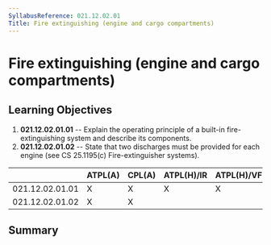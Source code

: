 ```yaml
---
SyllabusReference: 021.12.02.01
Title: Fire extinguishing (engine and cargo compartments)
---
```


# Fire extinguishing (engine and cargo compartments)

## Learning Objectives

1.  **021.12.02.01.01** -- Explain the operating principle of a built-in
    fire-extinguishing system and describe its components.
2.  **021.12.02.01.02** -- State that two discharges must be provided for each
    engine (see CS 25.1195(c) Fire-extinguisher systems).

|                 | ATPL(A) | CPL(A) | ATPL(H)/IR | ATPL(H)/VFR | CPL(H) | IR  | CBIR(A) |
| --------------- | ------- | ------ | ---------- | ----------- | ------ | --- | ------- |
| 021.12.02.01.01 | X       | X      | X          | X           | X      |     |         |
| 021.12.02.01.02 | X       | X      |            |             |        |     |         |

## Summary
